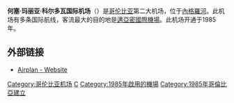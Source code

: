 {{unreferenced|time=2016-11-29T17:00:11+00:00}}
{{Infobox airport
| name         = 何塞·玛丽亚·科尔多瓦国际机场
| nativename   = Aeropuerto Internacional José María Córdova
| image        =File:2018 aeropuerto internacional José María Córdova, vista aérea.jpg
| image-width  =250
| image2       =
| image2-width =
| caption      = 
| IATA         = MDE
| ICAO         = SKRG
| pushpin_map            = Colombia
| pushpin_map_caption    = 机场在哥伦比亚的位置
| pushpin_label          = MDE
| pushpin_label_position = right
| type         = Commercial
| owner        = 
| operator     = AirPlan
| city-served  = [[The_Metropolitan_Area_of_the_Aburrá_Valley|Medellín Metropolitan Area]]
| location     = [[內格羅河_(安蒂奧基亞省)|內格羅河]]
| hub          = [[Avianca_Cargo|Avianca Cargo]]和[[Viva_Colombia|Viva Colombia]]
| elevation-f  = 7,027
| elevation-m  = 2,142
| coordinates  = {{Coord|06|10|02|N|75|25|36|W|type:airport}}
| website      = [http://www.airplan.aero/ www.airplan.aero]
| metric-elev  = yes
| metric-rwy   = yes
| r1-number    = 01/19
| r1-length-f  = 11,483
| r1-length-m  = 3,557
| r1-surface   = Paved
| stat-year    = 2015
| stat1-header = Passenger movement
| stat1-data   = 6,903,820
| stat2-header = Cargo (tonnes)
| stat2-data   = 118,583
| stat3-header = Aircraft movements
| stat3-data   = 77,375
| footnotes    = Sources:
}}
'''何塞·玛丽亚·科尔多瓦国际机场'''（{{lang-es|Aeropuerto Internacional José María Córdova}}）是[[哥伦比亚|哥伦比亚]]第二大机场，位于[[內格羅河_(安蒂奧基亞省)|內格羅河]]。此机场有多条国际航线，客流最大的目的地是[[邁亞密國際機場|邁亞密國際機場]]。此机场开通于1985年。

== 外部链接 ==
{{Commons category|José María Córdova International Airport}}
* [http://www.airplan.aero/airplan/index.php?option=com_content&view=frontpage&Itemid=130 Airplan - Website]{{Wayback|url=http://www.airplan.aero/airplan/index.php?option=com_content&view=frontpage&Itemid=130 |date=20170426193636 }} {{es icon}}

{{DEFAULTSORT:Aeropuerto Internacional José María Córdova}}
[[Category:哥伦比亚机场|Category:哥伦比亚机场]]
[[Category:冠以人名的美洲机场|C]]
[[Category:1985年啟用的機場|Category:1985年啟用的機場]]
[[Category:1985年哥倫比亞建立|Category:1985年哥倫比亞建立]]